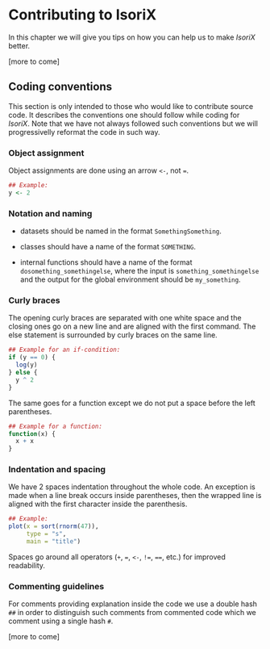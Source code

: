 # Contributing to IsoriX

In this chapter we will give you tips on how you can help us to make _IsoriX_ better.

[more to come]

## Coding conventions

This section is only intended to those who would like to contribute source code.
It describes the conventions one should follow while coding for _IsoriX_.
Note that we have not always followed such conventions but we will progressivelly reformat the code in such way.

### Object assignment

Object assignments are done using an arrow `<-`, not `=`.
```r
## Example:
y <- 2
```

### Notation and naming

* datasets should be named in the format `SomethingSomething`.

* classes should have a name of the format `SOMETHING`.

* internal functions should have a name of the format `dosomething_somethingelse`, where the input is `something_somethingelse` and the output for the global environment should be `my_something`.

### Curly braces

The opening curly braces are separated with one white space and the closing ones go on a new line and are aligned with the first command.
The else statement is surrounded by curly braces on the same line.

```r
## Example for an if-condition:
if (y == 0) {
  log(y)
} else {
  y ^ 2
}
```

The same goes for a function except we do not put a space before the left parentheses.

```r
## Example for a function:
function(x) {
  x + x
}
```

### Indentation and spacing

We have 2 spaces indentation throughout the whole code.
An exception is made when a line break occurs inside parentheses, then the wrapped line is aligned with the first character inside the parenthesis.
```r
## Example:
plot(x = sort(rnorm(47)),
     type = "s",
     main = "title")
```

Spaces go around all operators (```+```, ```=```, ```<-```, ```!=```, ```==```, etc.) for improved readability.

### Commenting guidelines

For comments providing explanation inside the code we use a double hash ```##``` in order to distinguish such comments from commented code which we comment using a single hash ```#```.

[more to come]
